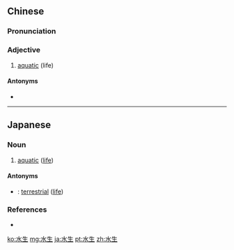 ==Chinese==
{{zh-forms}}

===Pronunciation===
{{zh-pron
|m=shuǐshēng
|c=seoi2 sang1
|cat=a
}}

===Adjective===
{{zh-adj}}

# [[aquatic]] (life)

====Antonyms====
* {{zh-l|陸生}}

----

==Japanese==
{{ja-kanjitab|すい|せい|yomi=on}}

===Noun===
{{ja-noun|すいせい}}

# {{lb|ja|biology|sort=すいせい}} [[aquatic]] ([[life]])

====Antonyms====
* {{ja-r|陸生|りくせい}}: [[terrestrial]] ([[life]])

===References===
* {{R:Shogakukan}}

[[ko:水生]]
[[mg:水生]]
[[ja:水生]]
[[pt:水生]]
[[zh:水生]]